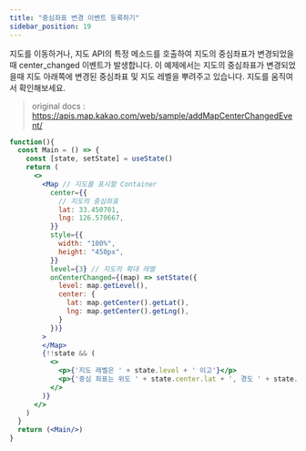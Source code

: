 ```yaml
---
title: "중심좌표 변경 이벤트 등록하기"
sidebar_position: 19
---
```


지도를 이동하거나, 지도 API의 특정 메소드를 호출하여 지도의 중심좌표가 변경되었을 때 center_changed 이벤트가 발생합니다.
이 예제에서는 지도의 중심좌표가 변경되었을때 지도 아래쪽에 변경된 중심좌표 및 지도 레벨을 뿌려주고 있습니다.
지도를 움직여서 확인해보세요.

> original docs : https://apis.map.kakao.com/web/sample/addMapCenterChangedEvent/

```jsx live
function(){
  const Main = () => {
    const [state, setState] = useState()
    return (
      <>
        <Map // 지도를 표시할 Container
          center={{
            // 지도의 중심좌표
            lat: 33.450701,
            lng: 126.570667,
          }}
          style={{
            width: "100%",
            height: "450px",
          }}
          level={3} // 지도의 확대 레벨
          onCenterChanged={(map) => setState({
            level: map.getLevel(),
            center: {
              lat: map.getCenter().getLat(),
              lng: map.getCenter().getLng(),
            }
          })}
        >
        </Map>
        {!!state && (
          <>
            <p>{'지도 레벨은 ' + state.level + ' 이고'}</p>
            <p>{'중심 좌표는 위도 ' + state.center.lat + ', 경도 ' + state.center.lng +' 입니다'}</p>
          </>
        )}
      </>
    )
  }
  return (<Main/>)
}
```
